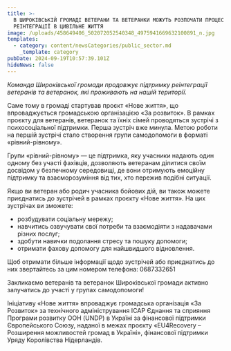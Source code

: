 ```yaml
---
title: >-
  В ШИРОКІВСЬКІЙ ГРОМАДІ ВЕТЕРАНИ ТА ВЕТЕРАНКИ МОЖУТЬ РОЗПОЧАТИ ПРОЦЕС
  РЕІНТЕГРАЦІЇ В ЦИВІЛЬНЕ ЖИТТЯ
image: /uploads/458649406_502072052540348_4975941669632100891_n.jpg
templates:
  - category: content/newsCategories/public_sector.md
    _template: category
pubDate: 2024-09-19T10:57:39.101Z
hideNews: false
---
```


*Команда Широківської громади продовжує підтримку реінтеграції ветеранів та ветеранок, які проживають на нашій території.*

Саме тому в громаді стартував проєкт «Нове життя», що впроваджується громадською організацією «За розвиток». В рамках проєкту для ветеранів, ветеранок та їхніх сімей проводяться зустрічі з психосоціальної підтримки. Перша зустріч вже минула. Метою роботи на першій зустрічі стало створення групи самодопомоги в форматі «рівний-рівному».

Групи «рівний-рівному» — це підтримка, яку учасники надають один одному без участі фахівців, дозволяють ветеранам ділитися своїм досвідом у безпечному середовищі, де вони отримують емоційну підтримку та взаєморозуміння від тих, хто пережив подібні ситуації.

Якщо ви ветеран або родич учасника бойових дій, ви також можете приєднатись до зустрічей в рамках проєкту «Нове життя». На цих зустрічах ви зможете:

* розбудувати соціальну мережу;
* навчитись озвучувати свої потреби та взаємодіяти з надавачами різних послуг;
* здобути навички подолання стресу та пошуку допомоги;
* отримати фахову допомогу для найшвидшого відновлення.

Щоб отримати більше інформації щодо зустрічей або приєднатись до них звертайтесь за цим номером телефона: 0687332651

Закликаємо ветеранів та ветеранок Широківської громади активно залучатись до участі у групах самодопомоги!

Ініціативу «Нове життя» впроваджує громадська організація «За Розвиток»  за технічного адміністрування ІСАР Єднання та сприяння Програми розвитку ООН (UNDP) в Україні за фінансової підтримки Європейського Союзу, наданої в межах проєкту «EU4Recovery – Розширення можливостей громад в Україні», фінансової підтримки Уряду Королівства Нідерландів.
